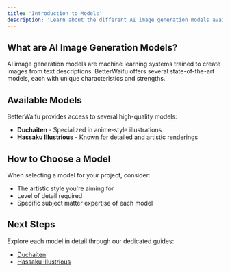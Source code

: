 ```yaml
---
title: 'Introduction to Models'
description: 'Learn about the different AI image generation models available in BetterWaifu'
---
```


## What are AI Image Generation Models?

AI image generation models are machine learning systems trained to create images from text descriptions. BetterWaifu offers several state-of-the-art models, each with unique characteristics and strengths.

## Available Models

BetterWaifu provides access to several high-quality models:

- **Duchaiten** - Specialized in anime-style illustrations
- **Hassaku Illustrious** - Known for detailed and artistic renderings

## How to Choose a Model

When selecting a model for your project, consider:

- The artistic style you're aiming for
- Level of detail required
- Specific subject matter expertise of each model

## Next Steps

Explore each model in detail through our dedicated guides:
- [Duchaiten](/prompting/models/duchaiten)
- [Hassaku Illustrious](/prompting/models/hassaku-illustrious) 